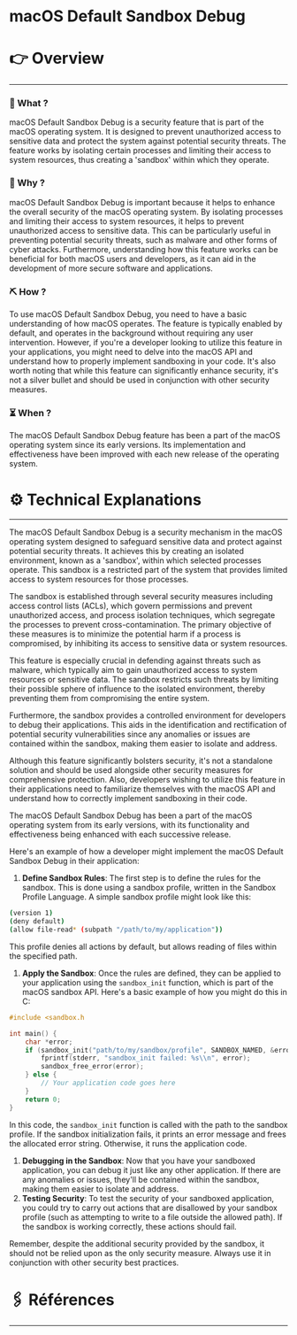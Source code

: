 # macOS Default Sandbox Debug


# 👉 Overview

---

### 👀 What ?

macOS Default Sandbox Debug is a security feature that is part of the macOS operating system. It is designed to prevent unauthorized access to sensitive data and protect the system against potential security threats. The feature works by isolating certain processes and limiting their access to system resources, thus creating a 'sandbox' within which they operate.


### 🧐 Why ?

macOS Default Sandbox Debug is important because it helps to enhance the overall security of the macOS operating system. By isolating processes and limiting their access to system resources, it helps to prevent unauthorized access to sensitive data. This can be particularly useful in preventing potential security threats, such as malware and other forms of cyber attacks. Furthermore, understanding how this feature works can be beneficial for both macOS users and developers, as it can aid in the development of more secure software and applications.


### ⛏️ How ?

To use macOS Default Sandbox Debug, you need to have a basic understanding of how macOS operates. The feature is typically enabled by default, and operates in the background without requiring any user intervention. However, if you're a developer looking to utilize this feature in your applications, you might need to delve into the macOS API and understand how to properly implement sandboxing in your code. It's also worth noting that while this feature can significantly enhance security, it's not a silver bullet and should be used in conjunction with other security measures.


### ⏳ When ?

The macOS Default Sandbox Debug feature has been a part of the macOS operating system since its early versions. Its implementation and effectiveness have been improved with each new release of the operating system.


# ⚙️ Technical Explanations

---

The macOS Default Sandbox Debug is a security mechanism in the macOS operating system designed to safeguard sensitive data and protect against potential security threats. It achieves this by creating an isolated environment, known as a 'sandbox', within which selected processes operate. This sandbox is a restricted part of the system that provides limited access to system resources for those processes.

The sandbox is established through several security measures including access control lists (ACLs), which govern permissions and prevent unauthorized access, and process isolation techniques, which segregate the processes to prevent cross-contamination. The primary objective of these measures is to minimize the potential harm if a process is compromised, by inhibiting its access to sensitive data or system resources.

This feature is especially crucial in defending against threats such as malware, which typically aim to gain unauthorized access to system resources or sensitive data. The sandbox restricts such threats by limiting their possible sphere of influence to the isolated environment, thereby preventing them from compromising the entire system.

Furthermore, the sandbox provides a controlled environment for developers to debug their applications. This aids in the identification and rectification of potential security vulnerabilities since any anomalies or issues are contained within the sandbox, making them easier to isolate and address.

Although this feature significantly bolsters security, it's not a standalone solution and should be used alongside other security measures for comprehensive protection. Also, developers wishing to utilize this feature in their applications need to familiarize themselves with the macOS API and understand how to correctly implement sandboxing in their code.

The macOS Default Sandbox Debug has been a part of the macOS operating system from its early versions, with its functionality and effectiveness being enhanced with each successive release.

Here's an example of how a developer might implement the macOS Default Sandbox Debug in their application:

1. **Define Sandbox Rules**: The first step is to define the rules for the sandbox. This is done using a sandbox profile, written in the Sandbox Profile Language. A simple sandbox profile might look like this:

```bash
(version 1)
(deny default)
(allow file-read* (subpath "/path/to/my/application"))

```

This profile denies all actions by default, but allows reading of files within the specified path.

1. **Apply the Sandbox**: Once the rules are defined, they can be applied to your application using the `sandbox_init` function, which is part of the macOS sandbox API. Here's a basic example of how you might do this in C:

```c
#include <sandbox.h

int main() {
    char *error;
    if (sandbox_init("path/to/my/sandbox/profile", SANDBOX_NAMED, &error) != 0) {
        fprintf(stderr, "sandbox_init failed: %s\\n", error);
        sandbox_free_error(error);
    } else {
        // Your application code goes here
    }
    return 0;
}

```

In this code, the `sandbox_init` function is called with the path to the sandbox profile. If the sandbox initialization fails, it prints an error message and frees the allocated error string. Otherwise, it runs the application code.

1. **Debugging in the Sandbox**: Now that you have your sandboxed application, you can debug it just like any other application. If there are any anomalies or issues, they'll be contained within the sandbox, making them easier to isolate and address.
2. **Testing Security**: To test the security of your sandboxed application, you could try to carry out actions that are disallowed by your sandbox profile (such as attempting to write to a file outside the allowed path). If the sandbox is working correctly, these actions should fail.

Remember, despite the additional security provided by the sandbox, it should not be relied upon as the only security measure. Always use it in conjunction with other security best practices.

# 🖇️ Références

---